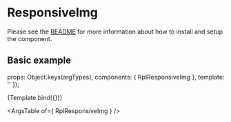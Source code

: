 
<Meta title="Atoms/ResponsiveImg" />

# ResponsiveImg
Please see the [README](https://github.com/dpc-sdp/ripple/blob/master/packages/components/Atoms/ResponsiveImg/README.md) for more information about how to install and setup the component.

## Basic example
  props: Object.keys(argTypes),
  components: { RplResponsiveImg },
  template: '<rpl-responsive-img :src="src" :alt="alt" :focalPoint="focalPoint" :srcSet="srcSet" :sizes="sizes" :height="height" :width="width" :fit="fit" />'
});

<Canvas>
  <Story
    name="ResponsiveImg"
    args={{
      src: 'https://images.unsplash.com/photo-1591302418462-eb55463b49d6',
      focalPoint: { x:0, y:0},
      srcSet: [
        { size: 'xs', height: 300, width: 575 },
        { size: 's', height: 600, width: 768 },
        { size: 'm', height: 600, width: 992 },
        { size: 'xxl', height: 600, width: 1600 }
      ],
      sizes: '100vw',
      alt: '',
      height: 300,
      width: 575,
      fit: 'cover'
    }}
  >
    {Template.bind({})}
  </Story>
</Canvas>

<ArgsTable of={ RplResponsiveImg } />


